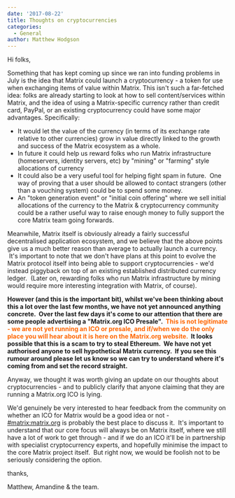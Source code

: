 ```yaml
---
date: '2017-08-22'
title: Thoughts on cryptocurrencies
categories:
  - General
author: Matthew Hodgson
---
```


Hi folks,

Something that has kept coming up since we ran into funding problems in July is the idea that Matrix could launch a cryptocurrency - a token for use when exchanging items of value within Matrix. This isn't such a far-fetched idea: folks are already starting to look at how to sell content/services within Matrix, and the idea of using a Matrix-specific currency rather than credit card, PayPal, or an existing cryptocurrency could have some major advantages. Specifically:
<ul>
 	<li>It would let the value of the currency (in terms of its exchange rate relative to other currencies) grow in value directly linked to the growth and success of the Matrix ecosystem as a whole.</li>
 	<li>In future it could help us reward folks who run Matrix infrastructure (homeservers, identity servers, etc) by "mining" or "farming" style allocations of currency</li>
 	<li>It could also be a very useful tool for helping fight spam in future.  One way of proving that a user should be allowed to contact strangers (other than a vouching system) could be to spend some money.</li>
 	<li>An "token generation event" or "initial coin offering" where we sell initial allocations of the currency to the Matrix &amp; cryptocurrency community could be a rather useful way to raise enough money to fully support the core Matrix team going forwards.</li>
</ul>
Meanwhile, Matrix itself is obviously already a fairly successful decentralised application ecosystem, and we believe that the above points give us a much better reason than average to actually launch a currency.  It's important to note that we don't have plans at this point to evolve the Matrix protocol itself into being able to support cryptocurrencies - we'd instead piggyback on top of an existing established distributed currency ledger.  (Later on, rewarding folks who run Matrix infrastructure by mining would require more interesting integration with Matrix, of course).

<strong>However (and this is the important bit), whilst we've been thinking about this a lot over the last few months, we have not yet announced anything concrete.  Over the last few days it's come to our attention that there are some people advertising a "Matrix.org ICO Presale".  <span style="color: #ff6600;">This is not legitimate - we are not yet running an ICO or presale, and if/when we do the only place you will hear about it is here on the Matrix.org website. </span> It looks possible that this is a scam to try to steal Ethereum.  We have not yet authorised anyone to sell hypothetical Matrix currency.  If you see this rumour around please let us know so we can try to understand where it's coming from and set the record straight.</strong>

Anyway, we thought it was worth giving an update on our thoughts about cryptocurrencies - and to publicly clarify that anyone claiming that they are running a Matrix.org ICO is lying.

We'd genuinely be very interested to hear feedback from the community on whether an ICO for Matrix would be a good idea or not - <a href="https://matrix.to/#/#matrix:matrix.org">#matrix:matrix.org</a> is probably the best place to discuss it.  It's important to understand that our core focus will always be on Matrix itself, where we still have a lot of work to get through - and if we do an ICO it'll be in partnership with specialist cryptocurrency experts, and hopefully minimise the impact to the core Matrix project itself.  But right now, we would be foolish not to be seriously considering the option.

thanks,

Matthew, Amandine &amp; the team.